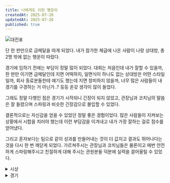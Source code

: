 ```yaml
---
title: 나에게도 이런 행운이
createdAt: 2025-07-26
updatedAt: 2025-07-26
published: true
---
```


<Image src='/images/contents/logs/jiu-jitsu-tournament/match-table.JPG' alt='대진표' />

단 한 판만으로 금메달을 따게 되었다. 내가 참가한 체급에 나온 사람이 나랑 상대방, 총 2명 밖에 없는 행운이 따랐다.

경기에 임하기 전에는 부담이 정말 많이 되었다. 대회는 처음인데 내가 잘할 수 있을까, 한 판만 이기면 금메달인데 지면 어떡하지, 일면식이 하나도 없는 상대방은 어떤 스타일일까, 회사 동료분들한테 얘기도 했는데 지면 창피하지 않을까, 너무 많은 사람들이 내 경기를 구경하는 거 아닌가..? 등등 온갖 생각이 많이 들었다.

그래도 정말 다행인 점은 경기가 시작되니 긴장이 되지 않았고, 관장님과 코치님의 말씀은 잘 들렸으며 스파링과 비슷한 긴장감으로 몰입할 수 있었다.

결론적으로는 자신감을 얻을 수 있었던 정말 좋은 경험이었다. 많은 사람들이 지켜보는 상황에서 시합을 치러야 했는데 이런 부담감을 이겨내고 내가 가장 잘하는 걸로 점수를 얻어냈다.

그리고 혼자보다는 팀으로 같이 성과를 만들어내는 것이 더 값지고 결과도 뛰어나다는 것을 다시 한 번 깨닫게 되었다. 가르쳐주시는 관장님과 코치님들은 물론이고 매번 안전하게 스파링해주시고 친절하게 대해 주시는 관원분들 덕분에 실력을 끌어올릴 수 있었다.

<details>
  <summary>시상</summary>
  <Image src='/images/contents/logs/jiu-jitsu-tournament/awards.JPEG' alt='시상' />
</details>
<details>
  <summary>경기</summary>
  <Image src='/images/contents/logs/jiu-jitsu-tournament/scene.png' alt='경기 장면' />
  <Image src='/images/contents/logs/jiu-jitsu-tournament/scene-2.png' alt='경기 장면' />
  <Image src='/images/contents/logs/jiu-jitsu-tournament/scene-3.png' alt='경기 장면' />
</details>
